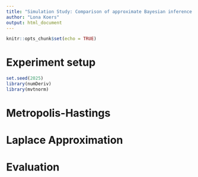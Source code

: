```yaml
---
title: "Simulation Study: Comparison of approximate Bayesian inference methods"
author: "Lona Koers"
output: html_document
---
```


```r
knitr::opts_chunk$set(echo = TRUE)
```

# Experiment setup

```r
set.seed(2025)
library(numDeriv)
library(mvtnorm)

```

# Metropolis-Hastings


# Laplace Approximation


# Evaluation


